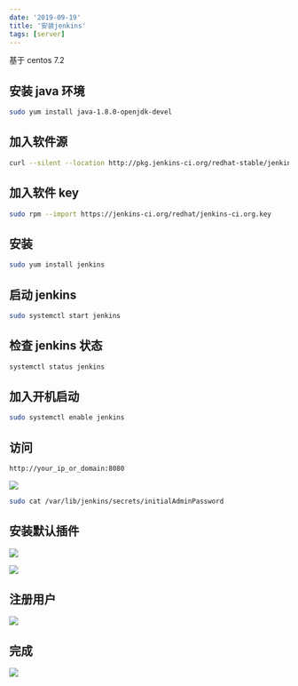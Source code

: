 ```yaml
---
date: '2019-09-19'
title: '安装jenkins'
tags: [server]
---
```


基于 centos 7.2

## 安装 java 环境

```bash
sudo yum install java-1.8.0-openjdk-devel
```

## 加入软件源

```bash
curl --silent --location http://pkg.jenkins-ci.org/redhat-stable/jenkins.repo | sudo tee /etc/yum.repos.d/jenkins.repo
```

## 加入软件 key

```bash
sudo rpm --import https://jenkins-ci.org/redhat/jenkins-ci.org.key
```

## 安装

```bash
sudo yum install jenkins
```

## 启动 jenkins

```bash
sudo systemctl start jenkins
```

## 检查 jenkins 状态

```bash
systemctl status jenkins
```

## 加入开机启动

```bash
sudo systemctl enable jenkins
```

## 访问

```bash
http://your_ip_or_domain:8080
```

![](https://cdn.jsdelivr.net/gh/funnypan/pics@master/img/20190621160854.png)

```bash
sudo cat /var/lib/jenkins/secrets/initialAdminPassword
```

## 安装默认插件

![](https://cdn.jsdelivr.net/gh/funnypan/pics@master/img/20190621161025.png)

![](https://cdn.jsdelivr.net/gh/funnypan/pics@master/img/20190621161045.png)

## 注册用户

![](https://cdn.jsdelivr.net/gh/funnypan/pics@master/img/20190621161123.png)

## 完成

![](https://cdn.jsdelivr.net/gh/funnypan/pics@master/img/20190621161155.png)
